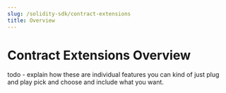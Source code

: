 ---
slug: /solidity-sdk/contract-extensions
title: Overview
---

# Contract Extensions Overview

todo - explain how these are individual features you can kind of just plug and play pick and choose and include what you want.
